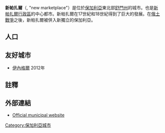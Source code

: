 {{Infobox settlement <!--more fields are available for this Infobox--See Template:Infobox Settlement-->
|official_name = 新帕扎爾
|subdivision_type = [[國家列表|國家]]
|subdivision_name       = [[保加利亞|保加利亞]]
|subdivision_type1      = [[保加利亞行政區劃|州]]
|timezone=[[Eastern_European_Time|EET]]
|utc_offset=+2
|timezone_DST=[[Eastern_European_Summer_Time|EEST]]
|utc_offset_DST=+3
|image_skyline = Novi-Pazar-Ilikeliljon.jpg
|image_caption = 新帕扎爾
|map_caption = 新帕扎爾在保加利亞的位置
|pushpin_map            =Bulgaria 
|pushpin_map_caption    =新帕扎爾在保加利亞的位置
|pushpin_mapsize        =
|leader_title           =市長 
|postal_code_type       =[[保加利亞郵政編碼列表|郵政編碼]]
|subdivision_name1=[[舒門州|舒門]]
|population_total=12,673
|population_as_of=31.12.2009
|elevation_m=156
|postal_code=9900
|area_code=
|leader_name=Rumen Panayotov
}}

'''新帕扎爾'''（{{lang-bg|Нови пазар}}, "new marketplace"）是位於[[保加利亞|保加利亞]]東北部[[舒門州|舒門州]]的城市。也是[[新帕扎爾行政區|新帕扎爾行政區]]的中心都市。新帕扎爾在17世紀和18世紀得到了巨大的發展。在[[俄土戰爭|俄土戰爭]]之後，新帕扎爾被併入新獨立的保加利亞。

==人口==
{{Table BG town population
| city = 新帕扎爾
| 1887 = no data
| 1910 = no data
| 1934 = no data
| 1946 = 5,477
| 1956 = 9,138
| 1965 = 12,467
| 1975 = 15,754
| 1985 = 16,320
| 1992 = 14,284
| 2001 = 13,542
| 2005 = 13,025
| 2007 = 12,858
| 2009 = 12,673
| ref 1 = <ref name="statistika"/>
| ref 2 = <ref name="population"/>
| ref 3 = <ref name="pop-stat"/>
| ref 4 = <ref name="BAN">{{bg icon}} [http://www.geography.iit.bas.bg/2009/1-09/13-17.pdf Bulgarian Academy of Sciences] {{webarchive|url=https://web.archive.org/web/20110706142758/http://www.geography.iit.bas.bg/2009/1-09/13-17.pdf |date=2011-07-06 }}</ref></small>
}}

==友好城市==
* {{TUR}}[[伊內格爾|伊內格爾]] 2012年

==註釋==
{{reflist}}

==外部連結==
* [https://web.archive.org/web/20080205002402/http://novi-pazar.eu/ Official municipal website]

{{保加利亞地理小作品}}

{{保加利亞城市}}
{{normdaten}}
{{DEFAULTSORT:novi pazar}}
[[Category:保加利亞城市|Category:保加利亞城市]]